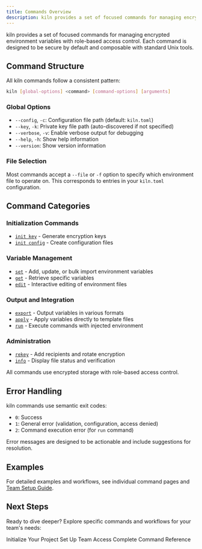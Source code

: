 ```yaml
---
title: Commands Overview
description: kiln provides a set of focused commands for managing encrypted environment variables with role-based access control. Each command is designed to be secure by default and composable with standard Unix tools.
---
```



kiln provides a set of focused commands for managing encrypted environment variables with role-based access control. Each command is designed to be secure by default and composable with standard Unix tools.

## Command Structure

All kiln commands follow a consistent pattern:

```bash
kiln [global-options] <command> [command-options] [arguments]
```

### Global Options

- `--config`, `-c`: Configuration file path (default: `kiln.toml`)
- `--key`, `-k`: Private key file path (auto-discovered if not specified)
- `--verbose`, `-v`: Enable verbose output for debugging
- `--help`, `-h`: Show help information
- `--version`: Show version information

### File Selection

Most commands accept a `--file` or `-f` option to specify which environment file to operate on. This corresponds to entries in your `kiln.toml` configuration.

## Command Categories

### Initialization Commands
- [`init key`](/commands/init/#init-key) - Generate encryption keys
- [`init config`](/commands/init/#init-config) - Create configuration files

### Variable Management
- [`set`](/commands/set) - Add, update, or bulk import environment variables
- [`get`](/commands/get) - Retrieve specific variables
- [`edit`](/commands/edit) - Interactive editing of environment files

### Output and Integration
- [`export`](/commands/export) - Output variables in various formats
- [`apply`](/commands/apply) - Apply variables directly to template files
- [`run`](/commands/run) - Execute commands with injected environment

### Administration
- [`rekey`](/commands/rekey) - Add recipients and rotate encryption
- [`info`](/commands/info) - Display file status and verification

All commands use encrypted storage with role-based access control.

## Error Handling

kiln commands use semantic exit codes:

- `0`: Success
- `1`: General error (validation, configuration, access denied)
- `2`: Command execution error (for `run` command)

Error messages are designed to be actionable and include suggestions for resolution.

## Examples

For detailed examples and workflows, see individual command pages and [Team Setup Guide](/workflows/team-setup/).

## Next Steps

Ready to dive deeper? Explore specific commands and workflows for your team's needs:

<LinkButton href="/commands/init/" variant="primary">Initialize Your Project</LinkButton>
<LinkButton href="/workflows/team-setup/" variant="secondary">Set Up Team Access</LinkButton>
<LinkButton href="/reference/commands/" variant="minimal">Complete Command Reference</LinkButton>
